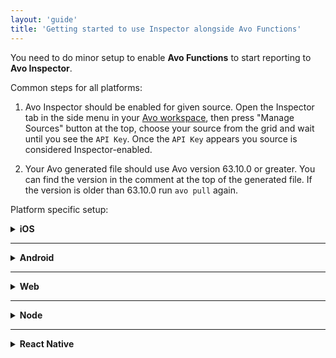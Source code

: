 ```yaml
---
layout: 'guide'
title: 'Getting started to use Inspector alongside Avo Functions'
---
```



You need to do minor setup to enable **Avo Functions** to start reporting to **Avo Inspector**.

Common steps for all platforms:

1. Avo Inspector should be enabled for given source. Open <Link passHref href="/workspace/inspector"><a>the Inspector tab</a></Link> in the side menu in your [Avo workspace](https://www.avo.app/schemas/), then press "Manage Sources" button at the top, choose your source from the grid and wait until you see the `API Key`. Once the `API Key` appears you source is considered Inspector-enabled.

2. Your Avo generated file should use Avo version 63.10.0 or greater. You can find the version in the comment at the top of the generated file. If the version is older than 63.10.0 run `avo pull` again.

Platform specific setup:

<details>


<summary>
  <strong>iOS</strong>
</summary>
<p />
Avo Functions on iOS automatically report to Avo Inspector since Avo version >=
`63.10.0` and Inspector SDK version >= `1.2.0`.

> Make sure `AvoInspector` dependency in your podfile is equal or greater than `1.2.0`.

> You can use your own separate instance of Avo Inspector as <a
>   target="\_blank"
>   rel="noopener noreferrer"
>   href="https://github.com/avohq/ios-avo-inspector">described here</a> to analyze your tracking outside of Avo Functions, it will report the data correctly alongside the Avo Functions.

</details>


---

<details>
<summary><strong>Android</strong></summary>
<p/>
To enable Avo Functions to report to Avo Inspector automatically you would need to provide an instance of Avo Inspector, <a target="\_blank" rel="noopener noreferrer" href="https://github.com/avohq/android-avo-inspector">check the quick start guide for how to create one</a>, when initializing Avo and use Avo version >= `63.10.0` and Avo Inspector SDK version >= `1.2.0`.


> Make sure `com.github.avohq:android-avo-inspector` dependency in your build.gradle file is equal or greater than `1.2.0`.

> Generated Avo file exposes **avoInspectorApiKey** constant that contains your Inspector API key.

This is how your Avo initialization code should look like:

```kotlin
import app.avo.inspector.AvoInspector
import app.avo.inspector.AvoInspectorEnv

val inspector = AvoInspector(avoInspectorApiKey,
    application, AvoInspectorEnv.Dev)

Avo.initAvoWithInspector(inspector, ...)
```

```java
import app.avo.inspector.AvoInspector;
import app.avo.inspector.AvoInspectorEnv;

AvoInspector inspector = new AvoInspector(StaticAvo.avoInspectorApiKey, getApplication(), AvoInspectorEnv.Dev);

Avo.initAvoWithInspector(..., inspector);
```

> You can use the same instance of Avo Inspector to analyze your tracking outside of Avo Functions, it will report the data correctly alongside the Avo Functions.

</details>


---

<details>
<summary><strong>Web</strong></summary>
<p/>
To enable Avo Functions to report to Avo Inspector automatically you would need to provide an instance of Avo Inspector, <a target="\_blank" rel="noopener noreferrer" href="https://github.com/avohq/js-avo-inspector">check the quick start guide for how to create one</a>, when initializing Avo and use Avo version >= `63.10.0` and Avo Inspector SDK version >= `1.2.0`.


> `avo-inspector` dependency in your package.json file should be equal or greater than 1.2.0.

> Generated Avo file exposes **avoInspectorApiKey** constant that contains your Inspector API key.

This is how your Avo initialization code should look like:

```javascript
const Inspector = require("avo-inspector");

const inspector = new Inspector.AvoInspector({
  apiKey: Avo.avoInspectorApiKey,
  env: env.DEV,
  version: "1.0.0",
  appName: "My App"
});
Avo.initAvo( { env: env.DEV, inspector: inspector}, ...);
```

```typescript
import * as Inspector from "avo-inspector";

const inspector = new Inspector.AvoInspector({
  apiKey: Avo.avoInspectorApiKey,
  env: Inspector.AvoInspectorEnv.Dev,
  version: "1.0.0",
  appName: "My App"
});
Avo.initAvo({ env: Avo.AvoEnv.Dev, inspector: inspector }, ...);
```

> You can use the same instance of Avo Inspector to analyze your tracking outside of Avo Functions, it will report the data correctly alongside the Avo Functions.

</details>

---

<details>
<summary><strong>Node</strong></summary>
<p/>
To enable Avo Functions to report to Avo Inspector automatically you provide an instance of the Inspector when initializing Avo. This requires Avo version >= `71.34.0` and Avo Inspector SDK version >= `0.1.0`. <a target="\_blank" rel="noopener noreferrer" href="https://github.com/avohq/node-avo-inspector">Check the quick start guide for how to create an Avo Inspector instance</a>.


> `node-avo-inspector` dependency in your package.json file should be equal or greater than 0.1.0.

> Generated Avo file exposes **avoInspectorApiKey** constant that contains your Inspector API key.

This is how your Avo initialization code should look like:

```javascript
const Inspector = require("node-avo-inspector");

const inspector = new Inspector.AvoInspector({
  apiKey: Avo.avoInspectorApiKey,
  env: env.DEV,
  version: "1.0.0",
  appName: "My App"
});
Avo.initAvo( { env: env.DEV, inspector: inspector}, ...);
```

```typescript
import * as Inspector from "node-avo-inspector";

const inspector = new Inspector.AvoInspector({
  apiKey: Avo.avoInspectorApiKey,
  env: Inspector.AvoInspectorEnv.Dev,
  version: "1.0.0",
  appName: "My App"
});
Avo.initAvo({ env: Avo.AvoEnv.Dev, inspector: inspector }, ...);
```

> You can use the same instance of Avo Inspector to analyze your tracking outside of Avo Functions, it will report the data correctly alongside the Avo Functions.

</details>

---

<details>
<summary><strong>React Native</strong></summary>
<p/>
To enable Avo Functions to report to Avo Inspector automatically you would need to provide an instance of Avo Inspector, <a target="\_blank" rel="noopener noreferrer"
  href="https://github.com/avohq/js-avo-inspector/tree/react-native-node-package">check the quick start guide for how to create one</a>, when initializing Avo and use Avo version >= `63.10.0` and Avo Inspector SDK version >= `1.2.0`.


> `react-native-avo-inspector` dependency in your package.json file should be equal or greater than 1.2.0.

> Generated Avo file exposes **avoInspectorApiKey** constant that contains your Inspector API key.

This is how your Avo initialization code should look like:

```javascript
const Inspector = require("react-native-avo-inspector/dist-native");

const inspector = new Inspector.AvoInspector({
  apiKey: Avo.avoInspectorApiKey,
  env: env.DEV,
  version: "1.0.0",
  appName: "My App"
});
Avo.initAvo( { env: env.DEV, inspector: inspector}, ...);
```

```typescript
import * as Inspector from "react-native-avo-inspector/dist-native";

const inspector = new Inspector.AvoInspector({
  apiKey: Avo.avoInspectorApiKey,
  env: Inspector.AvoInspectorEnv.Dev,
  version: "1.0.0",
  appName: "My App"
});
Avo.initAvo({ env: Avo.AvoEnv.Dev, inspector: inspector }, ...);
```

> You can use the same instance of Avo Inspector to analyze your tracking outside of Avo Functions, it will report the data correctly alongside the Avo Functions.

</details>
